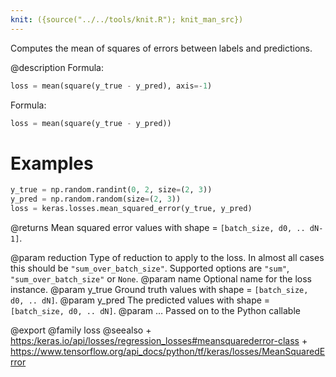 ```yaml
---
knit: ({source("../../tools/knit.R"); knit_man_src})
---
```

Computes the mean of squares of errors between labels and predictions.

@description
Formula:

```python
loss = mean(square(y_true - y_pred), axis=-1)
```
Formula:

```python
loss = mean(square(y_true - y_pred))
```

# Examples
```python
y_true = np.random.randint(0, 2, size=(2, 3))
y_pred = np.random.random(size=(2, 3))
loss = keras.losses.mean_squared_error(y_true, y_pred)
```

@returns
    Mean squared error values with shape = `[batch_size, d0, .. dN-1]`.

@param reduction Type of reduction to apply to the loss. In almost all cases
    this should be `"sum_over_batch_size"`.
    Supported options are `"sum"`, `"sum_over_batch_size"` or `None`.
@param name Optional name for the loss instance.
@param y_true Ground truth values with shape = `[batch_size, d0, .. dN]`.
@param y_pred The predicted values with shape = `[batch_size, d0, .. dN]`.
@param ... Passed on to the Python callable

@export
@family loss
@seealso
+ <https:/keras.io/api/losses/regression_losses#meansquarederror-class>
+ <https://www.tensorflow.org/api_docs/python/tf/keras/losses/MeanSquaredError>
